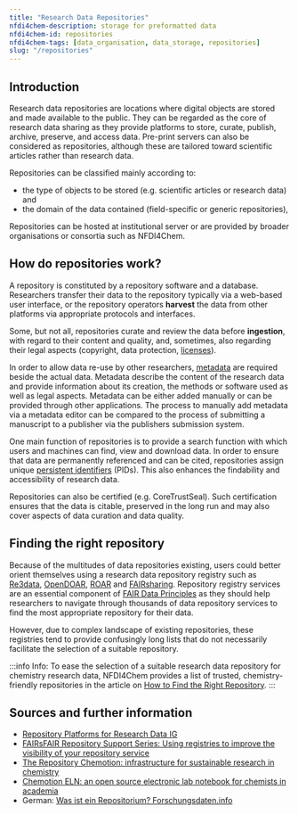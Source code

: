 ```yaml
---
title: "Research Data Repositories"
nfdi4chem-description: storage for preformatted data
nfdi4chem-id: repositories
nfdi4chem-tags: [data_organisation, data_storage, repositories]
slug: "/repositories"
---
```


## Introduction

Research data repositories are locations where digital objects are stored and made available to the public. They can be regarded as the core of research data sharing as they provide platforms to store, curate, publish, archive, preserve, and access data. Pre-print servers can also be considered as repositories, although these are tailored toward scientific articles rather than research data.

Repositories can be classified mainly according to:

- the type of objects to be stored (e.g. scientific articles or research data) and
- the domain of the data contained (field-specific or generic repositories),
<!--- the storage period of the data (e.g. at least 10 years) or
the data access and -reuse policy -->

Repositories can be hosted at institutional server or are provided by broader organisations or consortia such as NFDI4Chem.

## How do repositories work?

A repository is constituted by a repository software and a database. Researchers transfer their data to the repository typically via a web-based user interface, or the repository operators **harvest** the data from other platforms via appropriate protocols and interfaces.

Some, but not all, repositories curate and review the data before **ingestion**, with regard to their content and quality, and, sometimes, also regarding their legal aspects (copyright, data protection, [licenses](/docs/licenses)).

In order to allow data re-use by other researchers, [metadata](/docs/metadata) are required beside the actual data. Metadata describe the content of the research data and provide information about its creation, the methods or software used as well as legal aspects. Metadata can be either added manually or can be provided through other applications. The process to manually add metadata via a metadata editor can be compared to the process of submitting a manuscript to a publisher via the publishers submission system. 

One main function of repositories is to provide a search function with which users and machines can find, view and download data. In order to ensure that data are permanently referenced and can be cited, repositories assign unique [persistent identifiers](/docs/pid) (PIDs). This also enhances the findability and accessibility of research data. 

Repositories can also be certified (e.g. CoreTrustSeal). Such certification ensures that the data is citable, preserved in the long run and may also cover aspects of data curation and data quality. 

## Finding the right repository

Because of the multitudes of data repositories existing, users could better orient themselves using a research data repository registry such as [Re3data](https://www.re3data.org/), [OpenDOAR](https://v2.sherpa.ac.uk/opendoar/about.html), [ROAR](http://roar.eprints.org/) and [FAIRsharing](https://fairsharing.org/). Repository registry services are an essential component of [FAIR Data Principles](/docs/fair) as they should help researchers to navigate through thousands of data repository services to find the most appropriate repository for their data. 

However, due to complex landscape of existing repositories, these registries tend to provide confusingly long lists that do not necessarily facilitate the selection of a suitable repository. 

:::info Info:
To ease the selection of a suitable research data repository for chemistry research data, NFDI4Chem provides a list of trusted, chemistry-friendly repositories in the article on [How to Find the Right Repository](/docs/choose_repository).
:::

## Sources and further information
- [Repository Platforms for Research Data IG](https://www.rd-alliance.org/groups/repository-platforms-research-data.html)
- [FAIRsFAIR Repository Support Series: Using registries to improve the visibility of your repository service](https://www.dcc.ac.uk/events/fairsfair-repository-support-series-using-registries-improve-visibility-your-repository)
- [The Repository Chemotion: infrastructure for sustainable research in chemistry](https://doi.org/10.1002/anie.202007702)
- [Chemotion ELN: an open source electronic lab notebook for chemists in academia](https://doi.org/10.1186/s13321-017-0240-0)
- German: [Was ist ein Repositorium? Forschungsdaten.info](https://www.forschungsdaten.info/themen/veroeffentlichen-und-archivieren/repositorien/)
